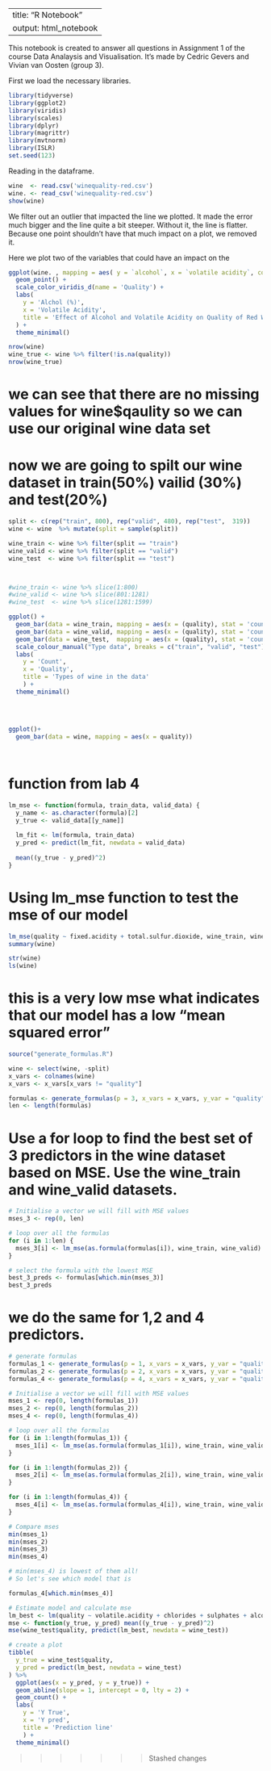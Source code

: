 
---
title: "R Notebook"
output: html_notebook
---

 

This notebook is created to answer all questions in Assignment 1 of the course Data Analaysis and Visualisation. It's made by Cedric Gevers and Vivian van Oosten (group 3). 


First we load the necessary libraries. 
```{r}
library(tidyverse)
library(ggplot2)
library(viridis)
library(scales)
library(dplyr)
library(magrittr)
library(mvtnorm)
library(ISLR)
set.seed(123)
```

Reading in the dataframe.
```{r}
wine  <- read.csv('winequality-red.csv')
wine. <- read_csv('winequality-red.csv')
show(wine)
```

We filter out an outlier that impacted the line we plotted. It made the error much bigger and the line quite a bit steeper. Without it, the line is flatter.
Because one point shouldn't have that much impact on a plot, we removed it.


Here we plot two of the variables that could have an impact on the 
```{r}
ggplot(wine. , mapping = aes( y = `alcohol`, x = `volatile acidity`, color = as.factor(quality))) +
  geom_point() +
  scale_color_viridis_d(name = 'Quality') +
  labs(
    y = 'Alchol (%)',
    x = 'Volatile Acidity',
    title = 'Effect of Alcohol and Volatile Acidity on Quality of Red Wine'
  ) +
  theme_minimal()

```


```{r}
nrow(wine)
wine_true <- wine %>% filter(!is.na(quality))
nrow(wine_true)
```
# we can see that there are no missing values for wine$qaulity so we can use our original wine data set

# now we are going to spilt our wine dataset in train(50%) vailid (30%) and test(20%)
```{r}

split <- c(rep("train", 800), rep("valid", 480), rep("test",  319))
wine <- wine  %>% mutate(split = sample(split))

wine_train <- wine %>% filter(split == "train")
wine_valid <- wine %>% filter(split == "valid")
wine_test  <- wine %>% filter(split == "test")



#wine_train <- wine %>% slice(1:800)
#wine_valid <- wine %>% slice(801:1281)
#wine_test  <- wine %>% slice(1281:1599)
```




```{r}

ggplot() + 
  geom_bar(data = wine_train, mapping = aes(x = (quality), stat = 'count'  , colour = "train",   ), alpha = 0.3 ) + 
  geom_bar(data = wine_valid, mapping = aes(x = (quality), stat = 'count'  , colour = "valid",   ), alpha = 0.3 ) + 
  geom_bar(data = wine_test,  mapping = aes(x = (quality), stat = 'count'  , colour = "test" ,   ), alpha = 0.3 ) +
  scale_colour_manual("Type data", breaks = c("train", "valid", "test"),values = c("blue", "red", "orange"))+
  labs(
    y = 'Count',
    x = 'Quality',
    title = 'Types of wine in the data'
    ) +
  theme_minimal()
  
  
  
  
ggplot()+
  geom_bar(data = wine, mapping = aes(x = quality))

  
```


# function from lab 4
```{r}
lm_mse <- function(formula, train_data, valid_data) {
  y_name <- as.character(formula)[2]
  y_true <- valid_data[[y_name]]
  
  lm_fit <- lm(formula, train_data)
  y_pred <- predict(lm_fit, newdata = valid_data)
  
  mean((y_true - y_pred)^2)
}
```


# Using lm_mse function to test the mse of our model
```{r}
lm_mse(quality ~ fixed.acidity + total.sulfur.dioxide, wine_train, wine_valid)
summary(wine)

str(wine)
ls(wine)

```
# this is a very low mse what indicates that our model has a low "mean squared error" 

```{r}
source("generate_formulas.R")
```


```{r}
wine <- select(wine, -split)
x_vars <- colnames(wine)
x_vars <- x_vars[x_vars != "quality"]
```

```{r}
formulas <- generate_formulas(p = 3, x_vars = x_vars, y_var = "quality")
len <- length(formulas)

```
# Use a for loop to find the best set of 3 predictors in the wine dataset based on MSE. Use the wine_train and wine_valid datasets.
```{r}
# Initialise a vector we will fill with MSE values
mses_3 <- rep(0, len)

# loop over all the formulas
for (i in 1:len) {
  mses_3[i] <- lm_mse(as.formula(formulas[i]), wine_train, wine_valid)
}

# select the formula with the lowest MSE
best_3_preds <- formulas[which.min(mses_3)]
best_3_preds
```
# we do the same for 1,2 and 4 predictors.

```{r}
# generate formulas
formulas_1 <- generate_formulas(p = 1, x_vars = x_vars, y_var = "quality")
formulas_2 <- generate_formulas(p = 2, x_vars = x_vars, y_var = "quality")
formulas_4 <- generate_formulas(p = 4, x_vars = x_vars, y_var = "quality")

# Initialise a vector we will fill with MSE values
mses_1 <- rep(0, length(formulas_1))
mses_2 <- rep(0, length(formulas_2))
mses_4 <- rep(0, length(formulas_4))

# loop over all the formulas
for (i in 1:length(formulas_1)) {
  mses_1[i] <- lm_mse(as.formula(formulas_1[i]), wine_train, wine_valid)
}

for (i in 1:length(formulas_2)) {
  mses_2[i] <- lm_mse(as.formula(formulas_2[i]), wine_train, wine_valid)
}

for (i in 1:length(formulas_4)) {
  mses_4[i] <- lm_mse(as.formula(formulas_4[i]), wine_train, wine_valid)
}

# Compare mses
min(mses_1)
min(mses_2)
min(mses_3)
min(mses_4)

# min(mses_4) is lowest of them all!
# So let's see which model that is

formulas_4[which.min(mses_4)]

```


```{r}
# Estimate model and calculate mse
lm_best <- lm(quality ~ volatile.acidity + chlorides + sulphates + alcohol, data = wine_test)
mse <- function(y_true, y_pred) mean((y_true - y_pred)^2)
mse(wine_test$quality, predict(lm_best, newdata = wine_test))
```

```{r}
# create a plot
tibble(
  y_true = wine_test$quality,
  y_pred = predict(lm_best, newdata = wine_test)
) %>% 
  ggplot(aes(x = y_pred, y = y_true)) +
  geom_abline(slope = 1, intercept = 0, lty = 2) +
  geom_count() +
  labs(
    y = 'Y True',
    x = 'Y pred',
    title = 'Prediction line'
    ) +
  theme_minimal()
```






>>>>>>> Stashed changes
